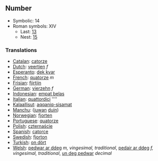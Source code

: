 ==Number==

*Symbolic: 14
*Roman symbols: XIV
**Last: [[thirteen|13]]
**Nest: [[fifteen|15]]

===Translations===

*[[Catalan]]: [[catorze]]
*[[Dutch]]: [[veertien]] ''f''
*[[Esperanto]]: [[dek kvar]]
*[[French]]: [[quatorze]] ''m''
*[[Frisian]]: [[fjirtjin]]
*[[German]]: [[vierzehn]] ''f''
*[[Indonesian]]: [[empat belas]]
*[[Italian]]: [[quattordici]] ''''
*[[Kalaallisut]]: [[aqqaniq-sisamat]]
*[[Manchu]]: ([[juwan]] [[duin]])
*[[Norwegian]]: [[fjorten]]
*[[Portuguese]]: [[quatorze]]
*[[Polish]]: [[czternaście]]
*[[Spanish]]: [[catorce]]
*[[Swedish]]: [[fjorton]]
*[[Turkish]]: [[on dört]]
*[[Welsh]]: [[pedwar ar ddeg]] ''m, vingesimal, traditional'', [[pedair ar ddeg]] ''f, vingesimal, traditional'', [[un deg pedwar]] ''decimal''
